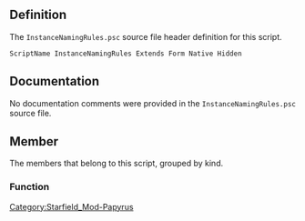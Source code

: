 {{Script_Object_Summary
| title = InstanceNamingRules
| name = [[SFM:Script-InstanceNamingRules|InstanceNamingRules]]
| extends = [[SFM:Script-Form|Form]] → [[SFM:Script-ScriptObject|ScriptObject]]
| flags = Native, Hidden
}}


== Definition ==
The <code>InstanceNamingRules.psc</code> source file header definition for this script.

<source lang="papyrus">
ScriptName InstanceNamingRules Extends Form Native Hidden
</source>


== Documentation ==
No documentation comments were provided in the <code>InstanceNamingRules.psc</code> source file.


== Member ==
The members that belong to this script, grouped by kind.

=== Function ===
{{Script_Object_Member_Summary
| title = MergeWith
| script = [[SFM:Script-InstanceNamingRules|InstanceNamingRules]]
| name = [[SFM:Script-InstanceNamingRules/MergeWith|MergeWith]]
| kind = Function
| flags = Native
| parameters = InstanceNamingRules aSource
}}


[[Category:Starfield_Mod-Papyrus]]
